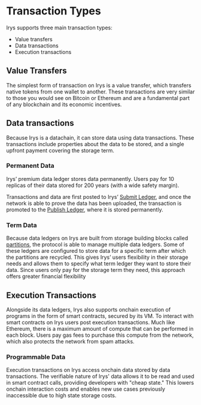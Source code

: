 # Transaction Types

Irys supports three main transaction types:

- Value transfers
- Data transactions
- Execution transactions

## Value Transfers

The simplest form of transaction on Irys is a value transfer, which transfers native tokens from one wallet to another. These transactions are very similar to those you would see on Bitcoin or Ethereum and are a fundamental part of any blockchain and its economic incentives.

## Data transactions

Because Irys is a datachain, it can store data using data transactions. These transactions include properties about the data to be stored, and a single upfront payment covering the storage term.

### Permanent Data

Irys’ premium data ledger stores data permanently. Users pay for 10 replicas of their data stored for 200 years (with a wide safety margin).

Transactions and data are first posted to Irys’ [Submit Ledger](/protocol/ledgers#submit-ledger), and once the network is able to prove the data has been uploaded, the transaction is promoted to the [Publish Ledger](/protocol/ledgers#permanent-data-publish-ledger), where it is stored permanently.

### Term Data

Because data ledgers on Irys are built from storage building blocks called [partitions](/protocol/partitions), the protocol is able to manage multiple data ledgers. Some of these ledgers are configured to store data for a specific term after which the partitions are recycled. This gives Irys’ users flexibility in their storage needs and allows them to specify what term ledger they want to store their data. Since users only pay for the storage term they need, this approach offers greater financial flexibility

## Execution Transactions

Alongside its data ledgers, Irys also supports onchain execution of programs in the form of smart contracts, secured by its VM. To interact with smart contracts on Irys users post execution transactions. Much like Ethereum, there is a maximum amount of compute that can be performed in each block. Users pay gas fees to purchase this compute from the network, which also protects the network from spam attacks.

### Programmable Data

Execution transactions on Irys access onchain data stored by data transactions. The verifiable nature of Irys' data allows it to be read and used in smart contract calls, providing developers with "cheap state." This lowers onchain interaction costs and enables new use cases previously inaccessible due to high state storage costs.
